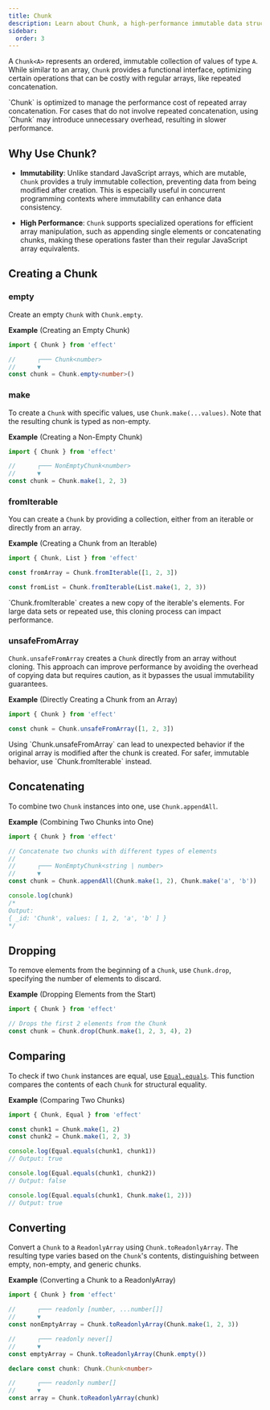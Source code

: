 ```yaml
---
title: Chunk
description: Learn about Chunk, a high-performance immutable data structure in Effect, offering efficient operations like concatenation, slicing, and conversions.
sidebar:
  order: 3
---
```



A `Chunk<A>` represents an ordered, immutable collection of values of type `A`. While similar to an array, `Chunk` provides a functional interface, optimizing certain operations that can be costly with regular arrays, like repeated concatenation.

<Aside type="caution" title="Use Chunk Only for Repeated Concatenation">
  `Chunk` is optimized to manage the performance cost of repeated array concatenation. For cases
  that do not involve repeated concatenation, using `Chunk` may introduce unnecessary overhead,
  resulting in slower performance.
</Aside>

## Why Use Chunk?

- **Immutability**: Unlike standard JavaScript arrays, which are mutable, `Chunk` provides a truly immutable collection, preventing data from being modified after creation. This is especially useful in concurrent programming contexts where immutability can enhance data consistency.

- **High Performance**: `Chunk` supports specialized operations for efficient array manipulation, such as appending single elements or concatenating chunks, making these operations faster than their regular JavaScript array equivalents.

## Creating a Chunk

### empty

Create an empty `Chunk` with `Chunk.empty`.

**Example** (Creating an Empty Chunk)

```ts twoslash
import { Chunk } from 'effect'

//      ┌─── Chunk<number>
//      ▼
const chunk = Chunk.empty<number>()
```

### make

To create a `Chunk` with specific values, use `Chunk.make(...values)`. Note that the resulting chunk is typed as non-empty.

**Example** (Creating a Non-Empty Chunk)

```ts twoslash
import { Chunk } from 'effect'

//      ┌─── NonEmptyChunk<number>
//      ▼
const chunk = Chunk.make(1, 2, 3)
```

### fromIterable

You can create a `Chunk` by providing a collection, either from an iterable or directly from an array.

**Example** (Creating a Chunk from an Iterable)

```ts twoslash
import { Chunk, List } from 'effect'

const fromArray = Chunk.fromIterable([1, 2, 3])

const fromList = Chunk.fromIterable(List.make(1, 2, 3))
```

<Aside type="caution" title="Performance Consideration">
  `Chunk.fromIterable` creates a new copy of the iterable's elements. For large data sets or
  repeated use, this cloning process can impact performance.
</Aside>

### unsafeFromArray

`Chunk.unsafeFromArray` creates a `Chunk` directly from an array without cloning. This approach can improve performance by avoiding the overhead of copying data but requires caution, as it bypasses the usual immutability guarantees.

**Example** (Directly Creating a Chunk from an Array)

```ts twoslash
import { Chunk } from 'effect'

const chunk = Chunk.unsafeFromArray([1, 2, 3])
```

<Aside type="caution" title="Risk of Mutable Data">
  Using `Chunk.unsafeFromArray` can lead to unexpected behavior if the original array is modified
  after the chunk is created. For safer, immutable behavior, use `Chunk.fromIterable` instead.
</Aside>

## Concatenating

To combine two `Chunk` instances into one, use `Chunk.appendAll`.

**Example** (Combining Two Chunks into One)

```ts twoslash
import { Chunk } from 'effect'

// Concatenate two chunks with different types of elements
//
//      ┌─── NonEmptyChunk<string | number>
//      ▼
const chunk = Chunk.appendAll(Chunk.make(1, 2), Chunk.make('a', 'b'))

console.log(chunk)
/*
Output:
{ _id: 'Chunk', values: [ 1, 2, 'a', 'b' ] }
*/
```

## Dropping

To remove elements from the beginning of a `Chunk`, use `Chunk.drop`, specifying the number of elements to discard.

**Example** (Dropping Elements from the Start)

```ts twoslash
import { Chunk } from 'effect'

// Drops the first 2 elements from the Chunk
const chunk = Chunk.drop(Chunk.make(1, 2, 3, 4), 2)
```

## Comparing

To check if two `Chunk` instances are equal, use [`Equal.equals`](/docs/trait/equal/). This function compares the contents of each `Chunk` for structural equality.

**Example** (Comparing Two Chunks)

```ts twoslash
import { Chunk, Equal } from 'effect'

const chunk1 = Chunk.make(1, 2)
const chunk2 = Chunk.make(1, 2, 3)

console.log(Equal.equals(chunk1, chunk1))
// Output: true

console.log(Equal.equals(chunk1, chunk2))
// Output: false

console.log(Equal.equals(chunk1, Chunk.make(1, 2)))
// Output: true
```

## Converting

Convert a `Chunk` to a `ReadonlyArray` using `Chunk.toReadonlyArray`. The resulting type varies based on the `Chunk`'s contents, distinguishing between empty, non-empty, and generic chunks.

**Example** (Converting a Chunk to a ReadonlyArray)

```ts twoslash
import { Chunk } from 'effect'

//      ┌─── readonly [number, ...number[]]
//      ▼
const nonEmptyArray = Chunk.toReadonlyArray(Chunk.make(1, 2, 3))

//      ┌─── readonly never[]
//      ▼
const emptyArray = Chunk.toReadonlyArray(Chunk.empty())

declare const chunk: Chunk.Chunk<number>

//      ┌─── readonly number[]
//      ▼
const array = Chunk.toReadonlyArray(chunk)
```
